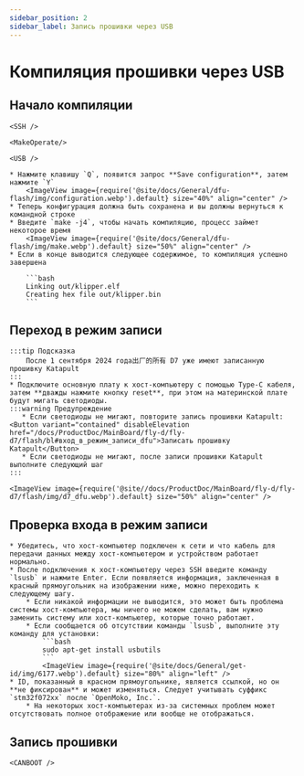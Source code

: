 ```yaml
---
sidebar_position: 2
sidebar_label: Запись прошивки через USB
---
```




# Компиляция прошивки через USB


## Начало компиляции

    <SSH />

    <MakeOperate/>

    <USB />

    * Нажмите клавишу `Q`, появится запрос **Save configuration**, затем нажмите `Y`
        <ImageView image={require('@site/docs/General/dfu-flash/img/configuration.webp').default} size="40%" align="center" />
    * Теперь конфигурация должна быть сохранена и вы должны вернуться к командной строке
    * Введите `make -j4`, чтобы начать компиляцию, процесс займет некоторое время
        <ImageView image={require('@site/docs/General/dfu-flash/img/make.webp').default} size="50%" align="center" />
    * Если в конце выводится следующее содержимое, то компиляция успешно завершена

        ```bash
        Linking out/klipper.elf
        Creating hex file out/klipper.bin
        ```
## Переход в режим записи

    :::tip Подсказка
        После 1 сентября 2024 года出厂的所有 D7 уже имеют записанную прошивку Katapult
    :::
    * Подключите основную плату к хост-компьютеру с помощью Type-C кабеля, затем **дважды нажмите кнопку reset**, при этом на материнской плате будут мигать светодиоды.
    :::warning Предупреждение
       * Если светодиоды не мигают, повторите запись прошивки Katapult:<Button variant="contained" disableElevation href="/docs/ProductDoc/MainBoard/fly-d/fly-d7/flash/bl#вход_в_режим_записи_dfu">Записать прошивку Katapult</Button>
       * Если светодиоды не мигают, после записи прошивки Katapult выполните следующий шаг
    :::

    <ImageView image={require('@site//docs/ProductDoc/MainBoard/fly-d/fly-d7/flash/img/d7_dfu.webp').default} size="50%" align="center" />

## Проверка входа в режим записи

    * Убедитесь, что хост-компьютер подключен к сети и что кабель для передачи данных между хост-компьютером и устройством работает нормально.
    * После подключения к хост-компьютеру через SSH введите команду `lsusb` и нажмите Enter. Если появляется информация, заключенная в красный прямоугольник на изображении ниже, можно переходить к следующему шагу.
        * Если никакой информации не выводится, это может быть проблема системы хост-компьютера, мы ничего не можем сделать, вам нужно заменить систему или хост-компьютер, которые точно работают.
        * Если сообщается об отсутствии команды `lsusb`, выполните эту команду для установки:
            ```bash
            sudo apt-get install usbutils
            ```
            <ImageView image={require('@site/docs/General/get-id/img/6177.webp').default} size="80%" align="left" /> 
    * ID, показанный в красном прямоугольнике, является ссылкой, но он **не фиксирован** и может изменяться. Следует учитывать суффикс `stm32f072xx` после `OpenMoko, Inc.`.
        * На некоторых хост-компьютерах из-за системных проблем может отсутствовать полное отображение или вообще не отображаться.

## Запись прошивки
    
    <CANBOOT />
